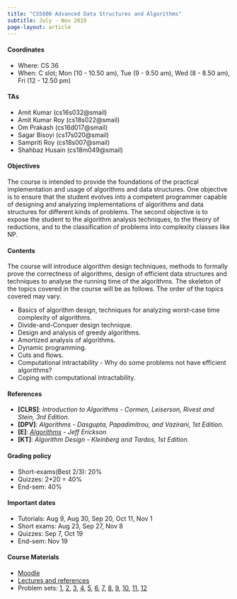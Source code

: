 ```yaml
---
title: "CS5800 Advanced Data Structures and Algorithms"
subtitle: July - Nov 2019
page-layout: article
---
```


#### Coordinates
- Where: CS 36
- When: C slot; Mon (10 - 10.50 am), Tue (9 - 9.50 am), Wed (8 - 8.50 am), Fri (12 - 12.50 pm)

#### TAs
- Amit Kumar (cs16s032@smail)
- Amit Kumar Roy (cs18s022@smail)
- Om Prakash (cs16d017@smail)
- Sagar Bisoyi (cs17s020@smail)
- Sampriti Roy (cs18s007@smail)
- Shahbaz Husain (cs18m049@smail)

#### Objectives
The course is intended to provide the foundations of the practical implementation and usage of algorithms and data structures. One objective is to ensure that the student evolves into a competent programmer capable of designing and analyzing implementations of algorithms and data structures for different kinds of problems. The second objective is to expose the student to the algorithm analysis techniques, to the theory of reductions, and to the classification of problems into complexity classes like NP.

#### Contents
The course will introduce algorithm design techniques, methods to formally prove the correctness of algorithms, design of efficient data structures and techniques to analyse the running time of the algorithms. The skeleton of the topics covered in the course will be as follows. The order of the topics covered may vary.

- Basics of algorithm design, techniques for analyzing worst-case time complexity of algorithms.
- Divide-and-Conquer design technique.
- Design and analysis of greedy algorithms.
- Amortized analysis of algorithms.
- Dynamic programming.
- Cuts and flows.
- Computational intractability - Why do some problems not have efficient algorithms?
- Coping with computational intractability.

#### References
 - **[CLRS]**: *Introduction to Algorithms* - *Cormen, Leiserson, Rivest and Stein, 3rd Edition.*
 - **[DPV]**: *Algorithms* - *Dasgupta, Papadimitrou, and Vazirani, 1st Edition.*
 - **[E]**: *[Algorithms](http://jeffe.cs.illinois.edu/teaching/algorithms/book/Algorithms-JeffE.pdf)* - *Jeff Erickson*
 - **[KT]**: *Algorithm Design* - *Kleinberg and Tardos, 1st Edition.*

#### Grading policy
 - Short-exams(Best 2/3): 20%
 - Quizzes: 2*20 = 40%
 - End-sem: 40%

#### Important dates
 - Tutorials: Aug 9, Aug 30, Sep 20, Oct 11, Nov 1
 - Short exams: Aug 23, Sep 27, Nov 8
 - Quizzes: Sep 7, Oct 19
 - End-sem: Nov 19

#### Course Materials
 - [Moodle](https://courses.iitm.ac.in/course/view.php?id=4892)
 - [Lectures and references]()
 - Problem sets: [1](https://drive.google.com/file/d/1jnNLRbWhcVQLHH8WTWz6huF339iJrywt/view?usp=sharing),
 [2](https://drive.google.com/open?id=1jwbrDjRg90UWCf3-IqeC4dKoYLoCOe7v),
 [3](https://drive.google.com/open?id=1h9nAEe4qMeBN8lhMg6ZAziipkQyR_yGZ),
 [4](https://drive.google.com/open?id=1IReTK4NkhaQbRYUJYFCHp6z_n020fesc),
 [5](https://drive.google.com/open?id=1rTMjUkGwDvQDqllwlyMz3uc0uvlfYOMK),
 [6](https://drive.google.com/open?id=1_DBp2zEN7bF9BJ-n7rCxkUUoZK0rKSwP),
 [7](https://drive.google.com/open?id=1F6ntSeyi01u78uHzjxwikDLmIEi9paaa),
 [8](https://drive.google.com/open?id=1jNEU5tzBgloJYLnks91QGRHFxfbkebTe),
 [9](https://drive.google.com/open?id=1EaKjYxLShwFRVravp0XvCLTVNJ-iVB6_),
 [10](https://drive.google.com/open?id=1gxez0IzxmFXerp8IRsFaeS_hsQGK8D1R),
 [11](https://drive.google.com/open?id=1LUFdLPdAgCosWBDBkrlOZpyyv8Zuu4iQ),
 [12](https://drive.google.com/open?id=1j0aXg3_GY5teCM4LkInmgJ27GjtFL25f)